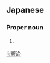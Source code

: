 ==Japanese==
{{ja-kanjitab|けん|じ|yomi=o}}

===Proper noun===
{{ja-pos|proper|けんじ}}

# {{given name|male|lang=ja|sort=けんじ}}

[[li:憲治]]